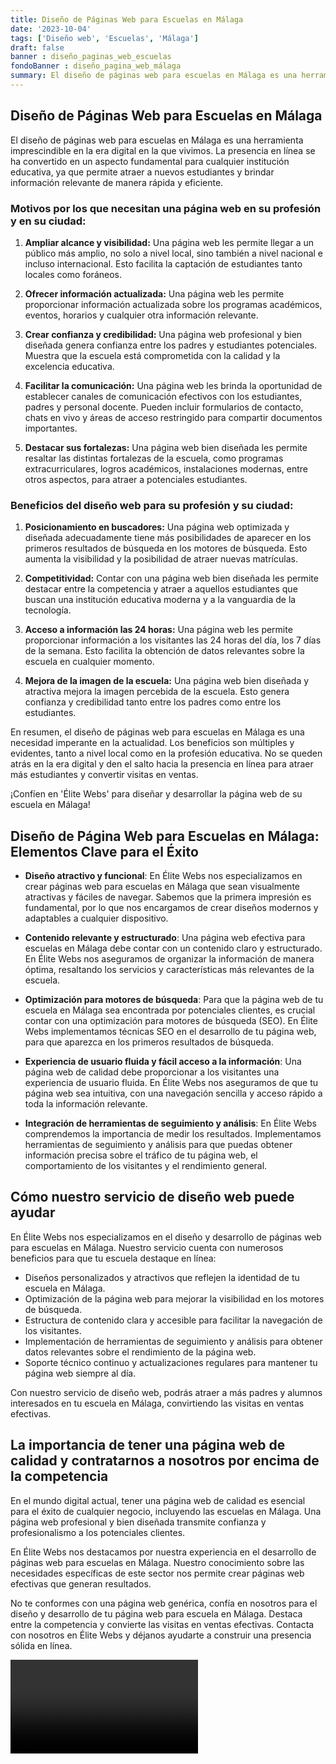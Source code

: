 ```yaml
---
title: Diseño de Páginas Web para Escuelas en Málaga
date: '2023-10-04'
tags: ['Diseño web', 'Escuelas', 'Málaga']
draft: false
banner : diseño_paginas_web_escuelas
fondoBanner : diseño_pagina_web_málaga
summary: El diseño de páginas web para escuelas en Málaga es una herramienta imprescindible en la era digital en la que vivimos. La presencia en línea se ha convertido en un aspecto fundamental para cualquier institución educativa, ya que permite atraer a nuevos estudiantes y brindar información relevante de manera rápida y eficiente. 
---
```


## Diseño de Páginas Web para Escuelas en Málaga

El diseño de páginas web para escuelas en Málaga es una herramienta imprescindible en la era digital en la que vivimos. La presencia en línea se ha convertido en un aspecto fundamental para cualquier institución educativa, ya que permite atraer a nuevos estudiantes y brindar información relevante de manera rápida y eficiente. 

### Motivos por los que necesitan una página web en su profesión y en su ciudad:

1. **Ampliar alcance y visibilidad:** Una página web les permite llegar a un público más amplio, no solo a nivel local, sino también a nivel nacional e incluso internacional. Esto facilita la captación de estudiantes tanto locales como foráneos.

2. **Ofrecer información actualizada:** Una página web les permite proporcionar información actualizada sobre los programas académicos, eventos, horarios y cualquier otra información relevante.

3. **Crear confianza y credibilidad:** Una página web profesional y bien diseñada genera confianza entre los padres y estudiantes potenciales. Muestra que la escuela está comprometida con la calidad y la excelencia educativa.

4. **Facilitar la comunicación:** Una página web les brinda la oportunidad de establecer canales de comunicación efectivos con los estudiantes, padres y personal docente. Pueden incluir formularios de contacto, chats en vivo y áreas de acceso restringido para compartir documentos importantes.

5. **Destacar sus fortalezas:** Una página web bien diseñada les permite resaltar las distintas fortalezas de la escuela, como programas extracurriculares, logros académicos, instalaciones modernas, entre otros aspectos, para atraer a potenciales estudiantes.

### Beneficios del diseño web para su profesión y su ciudad:

1. **Posicionamiento en buscadores:** Una página web optimizada y diseñada adecuadamente tiene más posibilidades de aparecer en los primeros resultados de búsqueda en los motores de búsqueda. Esto aumenta la visibilidad y la posibilidad de atraer nuevas matrículas.

2. **Competitividad:** Contar con una página web bien diseñada les permite destacar entre la competencia y atraer a aquellos estudiantes que buscan una institución educativa moderna y a la vanguardia de la tecnología.

3. **Acceso a información las 24 horas:** Una página web les permite proporcionar información a los visitantes las 24 horas del día, los 7 días de la semana. Esto facilita la obtención de datos relevantes sobre la escuela en cualquier momento.

4. **Mejora de la imagen de la escuela:** Una página web bien diseñada y atractiva mejora la imagen percebida de la escuela. Esto genera confianza y credibilidad tanto entre los padres como entre los estudiantes.

En resumen, el diseño de páginas web para escuelas en Málaga es una necesidad imperante en la actualidad. Los beneficios son múltiples y evidentes, tanto a nivel local como en la profesión educativa. No se queden atrás en la era digital y den el salto hacia la presencia en línea para atraer más estudiantes y convertir visitas en ventas.

¡Confíen en 'Élite Webs' para diseñar y desarrollar la página web de su escuela en Málaga!

<GifSeo />

<Cta />

## Diseño de Página Web para Escuelas en Málaga: Elementos Clave para el Éxito

- **Diseño atractivo y funcional**: En Élite Webs nos especializamos en crear páginas web para escuelas en Málaga que sean visualmente atractivas y fáciles de navegar. Sabemos que la primera impresión es fundamental, por lo que nos encargamos de crear diseños modernos y adaptables a cualquier dispositivo.

- **Contenido relevante y estructurado**: Una página web efectiva para escuelas en Málaga debe contar con un contenido claro y estructurado. En Élite Webs nos aseguramos de organizar la información de manera óptima, resaltando los servicios y características más relevantes de la escuela.

- **Optimización para motores de búsqueda**: Para que la página web de tu escuela en Málaga sea encontrada por potenciales clientes, es crucial contar con una optimización para motores de búsqueda (SEO). En Élite Webs implementamos técnicas SEO en el desarrollo de tu página web, para que aparezca en los primeros resultados de búsqueda.

- **Experiencia de usuario fluida y fácil acceso a la información**: Una página web de calidad debe proporcionar a los visitantes una experiencia de usuario fluida. En Élite Webs nos aseguramos de que tu página web sea intuitiva, con una navegación sencilla y acceso rápido a toda la información relevante.

- **Integración de herramientas de seguimiento y análisis**: En Élite Webs comprendemos la importancia de medir los resultados. Implementamos herramientas de seguimiento y análisis para que puedas obtener información precisa sobre el tráfico de tu página web, el comportamiento de los visitantes y el rendimiento general.

## Cómo nuestro servicio de diseño web puede ayudar

En Élite Webs nos especializamos en el diseño y desarrollo de páginas web para escuelas en Málaga. Nuestro servicio cuenta con numerosos beneficios para que tu escuela destaque en línea:

- Diseños personalizados y atractivos que reflejen la identidad de tu escuela en Málaga.
- Optimización de la página web para mejorar la visibilidad en los motores de búsqueda.
- Estructura de contenido clara y accesible para facilitar la navegación de los visitantes.
- Implementación de herramientas de seguimiento y análisis para obtener datos relevantes sobre el rendimiento de la página web.
- Soporte técnico continuo y actualizaciones regulares para mantener tu página web siempre al día.

Con nuestro servicio de diseño web, podrás atraer a más padres y alumnos interesados en tu escuela en Málaga, convirtiendo las visitas en ventas efectivas.

## La importancia de tener una página web de calidad y contratarnos a nosotros por encima de la competencia

En el mundo digital actual, tener una página web de calidad es esencial para el éxito de cualquier negocio, incluyendo las escuelas en Málaga. Una página web profesional y bien diseñada transmite confianza y profesionalismo a los potenciales clientes.

En Élite Webs nos destacamos por nuestra experiencia en el desarrollo de páginas web para escuelas en Málaga. Nuestro conocimiento sobre las necesidades específicas de este sector nos permite crear páginas web efectivas que generan resultados.

No te conformes con una página web genérica, confía en nosotros para el diseño y desarrollo de tu página web para escuela en Málaga. Destaca entre la competencia y convierte las visitas en ventas efectivas. Contacta con nosotros en Élite Webs y déjanos ayudarte a construir una presencia sólida en línea.

<Video />

<CtaBot job='Escuelas' city='Málaga'/>

<Gmaps query='Málaga+españa+maps' />
